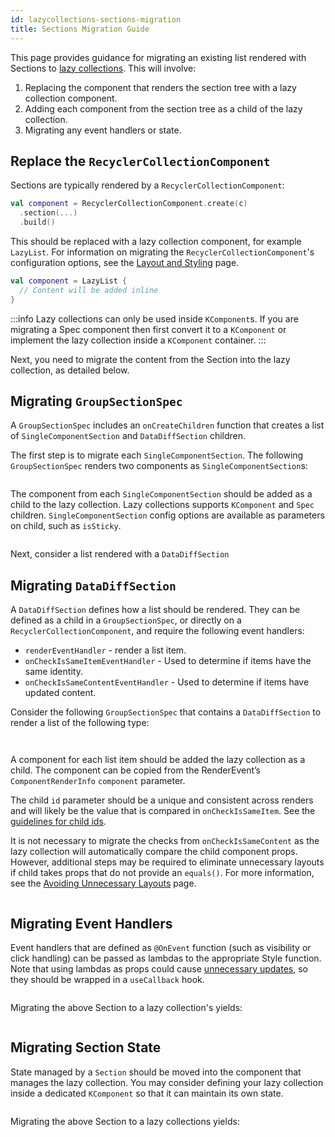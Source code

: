 ```yaml
---
id: lazycollections-sections-migration
title: Sections Migration Guide
---
```


This page provides guidance for migrating an existing list rendered with Sections to [lazy collections](lazycollections.mdx). This will involve:

1. Replacing the component that renders the section tree with a lazy collection component.
2. Adding each component from the section tree as a child of the lazy collection.
3. Migrating any event handlers or state.

## Replace the `RecyclerCollectionComponent`

Sections are typically rendered by a `RecyclerCollectionComponent`:

```kotlin
val component = RecyclerCollectionComponent.create(c)
  .section(...)
  .build()
```

This should be replaced with a lazy collection component, for example `LazyList`. For information on migrating the `RecyclerCollectionComponent`'s configuration options, see the [Layout and Styling](lazycollections-layout.mdx) page.

```kotlin
val component = LazyList {
  // Content will be added inline
}
```

:::info
Lazy collections can only be used inside `KComponent`s. If you are migrating a Spec component then first convert it to a `KComponent` or implement the lazy collection inside a `KComponent` container.
:::


Next, you need to migrate the content from the Section into the lazy collection, as detailed below.

## Migrating `GroupSectionSpec`

A `GroupSectionSpec` includes an `onCreateChildren` function that creates a list of `SingleComponentSection` and `DataDiffSection` children.

The first step is to migrate each `SingleComponentSection`. The following `GroupSectionSpec` renders two components as `SingleComponentSection`s:

```kotlin file=sample/src/main/java/com/facebook/samples/litho/kotlin/documentation/SimpleGroupSectionSpec.kt start=start_example end=end_example
```

The component from each `SingleComponentSection` should be added as a child to the lazy collection. Lazy collections supports `KComponent` and `Spec` children. `SingleComponentSection` config options are available as parameters on child, such as `isSticky`.

```kotlin file=sample/src/main/java/com/facebook/samples/litho/kotlin/collection/SectionsMigrations.kt start=start_simple_group end=end_simple_group
```

Next, consider a list rendered with a `DataDiffSection`

## Migrating `DataDiffSection`

A `DataDiffSection` defines how a list should be rendered. They can be defined as a child in a `GroupSectionSpec`, or directly on a `RecyclerCollectionComponent`, and require the following event handlers:

* `renderEventHandler` - render a list item.
* `onCheckIsSameItemEventHandler`  - Used to determine if items have the same identity.
* `onCheckIsSameContentEventHandler` - Used to determine if items have updated content.

Consider the following `GroupSectionSpec` that contains a `DataDiffSection` to render a list of the following type:

```kotlin file=sample/src/main/java/com/facebook/samples/litho/kotlin/documentation/ListSectionSpec.kt start=start_data_type end=end_data_type
```

```kotlin file=sample/src/main/java/com/facebook/samples/litho/kotlin/documentation/ListSectionSpec.kt start=start_example end=end_example
```

A component for each list item should be added the lazy collection as a child. The component can be copied from the RenderEvent’s `ComponentRenderInfo` `component` parameter.

The child `id` parameter should be a unique and consistent across renders and will likely be the value that is compared in `onCheckIsSameItem`. See the [guidelines for child ids](lazycollections-working-with-updates.mdx#child-identity).

It is not necessary to migrate the checks from `onCheckIsSameContent` as the lazy collection will automatically compare the child component props. However, additional steps may be required to eliminate unnecessary layouts if child takes props that do not provide an `equals()`. For more information, see the [Avoiding Unnecessary Layouts](lazycollections-working-with-updates.mdx##avoiding-unecessary-layouts) page.

```kotlin file=sample/src/main/java/com/facebook/samples/litho/kotlin/collection/SectionsMigrations.kt start=start_list end=end_list
```

## Migrating Event Handlers

Event handlers that are defined as `@OnEvent` function (such as visibility or click handling) can be passed as lambdas to the appropriate Style function. Note that using lambdas as props could cause [unnecessary updates](lazycollections-working-with-updates.mdx#using-lambdas-as-props), so they should be wrapped in a `useCallback` hook.

```kotlin file=sample/src/main/java/com/facebook/samples/litho/kotlin/documentation/EventHandlerSectionSpec.kt start=start_example end=end_example
```

Migrating the above Section to a lazy collection's yields:

```kotlin file=sample/src/main/java/com/facebook/samples/litho/kotlin/collection/SectionsMigrations.kt start=start_event_handler end=end_event_handler
```
## Migrating Section State

State managed by a `Section` should be moved into the component that manages the lazy collection. You may consider defining your lazy collection inside a dedicated `KComponent` so that it can maintain its own state.

```kotlin file=sample/src/main/java/com/facebook/samples/litho/kotlin/documentation/StateSectionSpec.kt start=start_example end=end_example
```

Migrating the above Section to a lazy collections yields:

```kotlin file=sample/src/main/java/com/facebook/samples/litho/kotlin/collection/SectionsMigrations.kt start=start_state end=end_state
```

